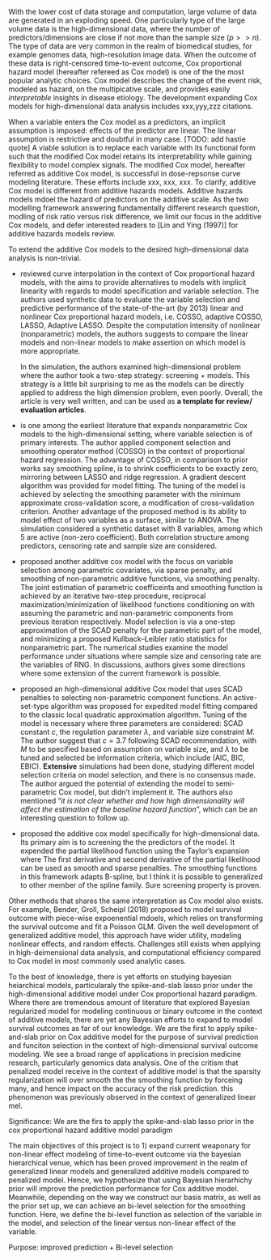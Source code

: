 \section{Introduction}

With the lower cost of data storage and computation, large volume of data are generated in an exploding speed. One particularly type of the large volume data is the high-dimensional data, where the number of predictors/dimensions are close if not more than the sample size ($p>>n$). The type of data are very common in the realm of biomedical studies, for example genomes data, high-resolution image data. When the outcome of these data is right-censored time-to-event outcome, Cox proportional hazard model (hereafter refereed as Cox model) is one of the the most popular analytic choices. Cox model describes the change of the event risk, modeled as hazard, on the multipicative scale, and provides easily _interpretable_ insights in disease etiology. The development expanding Cox models for high-dimensional data analysis includes xxx,yyy,zzz citations.

When a variable enters the Cox model as a predictors, an implicit assumption is imposed: effects of the predictor are linear. The linear assumption is restrictive and doubtful in many case. [TODO: add hastie quote] A viable solution is to replace each variable with its functional form such that the modified Cox model retains its interpretability while gaining flexibility to model complex signals. The modified Cox model, hereafter referred as additive Cox model, is successful in dose-repsonse curve modeling literature. These efforts include xxx, xxx, xxx. To clarify, additive Cox model is different from additive hazards models. Additive hazards models mdoel the hazard of predictors on the additive scale. As the two modelling framework answering fundamentally different research question, modling of risk ratio versus risk difference, we limit our focus in the additive Cox models, and defer interested readers to [Lin and Ying (1997)] for additive hazards models review.

To extend the additive Cox models to the desired high-dimensional data analysis is non-trivial.

\subsection{Literature review}
-   \cite{Lin2013} reviewed curve interpolation in the context of Cox proportional hazard models, with the aims to provide alternatives to models with implicit linearity with regards to model specification and variable selection. The authors used synthetic data to evaluate the variable selection and predictive performance of the state-of-the-art (by 2013) linear and nonlinear Cox proportional hazard models, i.e. COSSO, adaptive COSSO, LASSO, Adaptive LASSO. Despite the computation intensity of nonlinear (nonparametric) models, the authors suggests to compare the linear models and non-linear models to make assertion on which model is more appropriate.

    In the simulation, the authors examined high-dimensional problem where the author took a two-step strategy: screening + models. This strategy is a little bit surprising to me as the models can be directly applied to address the high dimension problem, even poorly. Overall, the article is very well written, and can be used as **a template for review/ evaluation articles**.

\subsection{Cox Model}

-   \cite{Leng2006} is one among the earliest literature that expands nonparametric Cox models to the high-dimensional setting, where variable selection is of primary interests. The author applied component selection and smoothing operator method (COSSO) in the context of proportional hazard regression. The advantage of COSSO, in comparison to prior works say smoothing spline, is to shrink coefficients to be exactly zero, mirroring between LASSO and ridge regression. A gradient descent algorithm was provided for model fitting. The tuning of the model is achieved by selecting the smoothing parameter with the minimum approximate cross-validation score, a modification of cross-validation criterion. Another advantage of the proposed method is its ability to model effect of two variables as a surface, similar to ANOVA. The simulation considered a synthetic dataset with 8 variables, among which 5 are active (non-zero coefficient). Both correlation structure among predictors, censoring rate and sample size are considered.

-   \cite{Du2010} proposed another additive cox model with the focus on variable selection among parametric covariates, via sparse penalty, and smoothing of non-parametric additive functions, via smoothing penalty. The joint estimation of parametric coefficeints and smoothing function is achieved by an iterative two-step procedure, reciprocal maximization/minimization of likelihood functions conditioning on with assuming the parametric and non-parametric components from previous iteration respectively. Model selection is via a one-step approximation of the SCAD penalty for the parametric part of the model, and minimizing a proposed Kullback--Leibler ratio statistics for nonparametric part. The numerical studies examine the model performance under situations where sample size and censoring rate are the variables of RNG. In discussions, authors gives some directions where some extension of the current framework is possible.

-   \cite{Lian2013} proposed an high-dimensional additive Cox model that uses SCAD penalties to selecting non-parametric component functions. An active-set-type algorithm was proposed for expedited model fitting compared to the classic local quadratic approximation algorithm. Tuning of the model is necessary where three parameters are considered: SCAD constant $c$, the regulation parameter $\lambda$, and variable size constraint $M$. The author suggest that $c=3.7$ following SCAD recommendation, with $M$ to be specified based on assumption on variable size, and $\lambda$ to be tuned and selected be information criteria, which include (AIC, BIC, EBIC). **Extensive** simulations had been done, studying different model selection criteria on model selection, and there is no consensus made. The author argued the potential of extending the model to semi-parametric Cox model, but didn't implement it. The authors also mentioned "*it is not clear whether and how high dimensionality will affect the estimation of the baseline hazard function*", which can be an interesting question to follow up.

-   \cite{Yang2018} proposed the additive cox model specifically for high-dimensional data. Its primary aim is to screening the the predictors of the model. It expended the partial likelihood function using the Taylor's expansion where The first derivative and second derivative of the partial likelihood can be used as smooth and sparse penalties. The smoothing functions in this framework adapts B-spline, but I think it is possible to generalized to other member of the spline family. Sure screening property is proven.


Other methods that shares the same interpretation as Cox model also exists. For example, Bender, Groll, Scheipl (2018) proposed to model survival outcome with piece-wise expoenential mdoels, which relies on transforming the survival outcome and fit a Poisson GLM. Given the well development of generalized additive model, this approach have wider utility, modeling nonlinear effects, and random effects. Challenges still exists when applying in high-deimensional data analysis, and computational efficiency compared to Cox model in most commonly used analytic cases.

To the best of knowledge, there is yet efforts on studying bayesian heiarchical models, particularaly the spike-and-slab lasso prior under the high-dimensional additive model under Cox proportional hazard paradigm. Where there are tremendous amount of literature that explored Bayesian regularized model for modeling continuous or binary outcome in the context of additive models, there are yet any Bayesian efforts to expand to model survival outcomes as far of our knowledge. We are the first to apply spike-and-slab prior on Cox additive model for the purpose of survival prediction and funciton selection in the context of high-dimensional survival outcome modeling. We see a broad range of applications in precision medicine research, particularly genomics data analysis. One of the critism that penalized model receive in the context of additive model is that the sparsity regularization will over smooth the the smoothing function by forceing many, and hence impact on the accuracy of the risk prediction. this phenomenon was previously observed in the context of generalized linear mel.

 
Significance:
We are the firs to apply the spike-and-slab lasso prior in the cox proportional hazard additive model paradigm


The main objectives of this project is to 1) expand current weaponary for non-linear effect modeling of time-to-event outcome via the bayesian hierarchical venue, which has been proved improvement in the realm of generalized linear models  and generalized additive models compared to penalized model. Hence, we hypothesize that using Bayesian hierarhichy prior will improve the prediction performance for Cox additive model. Meanwhile, depending on the way we construct our basis matrix, as well as the prior set up, we can achieve an bi-level selection for the smoothing function. Here, we define the bi-level function as selection of the variable in the model, and selection of the linear versus non-linear effect of the variable. 

Purpose: improved prediction + Bi-level selection



